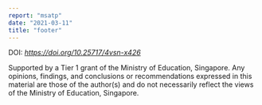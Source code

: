 ```yaml
---
report: "msatp"
date: "2021-03-11"
title: "footer"
---
```


<p>DOI: <em><a href="https://doi.org/10.25717/4vsn-x426">https://doi.org/10.25717/4vsn-x426</a></em></p>


Supported by a Tier 1 grant of the Ministry of Education, Singapore. Any opinions, findings, and conclusions or recommendations expressed in this material are those of the author(s) and do not necessarily reflect the views of the Ministry of Education, Singapore.
